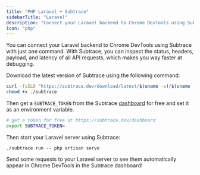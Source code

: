 ```yaml
---
title: "PHP Laravel + Subtrace"
sidebarTitle: "Laravel"
description: "Connect your Laravel backend to Chrome DevTools using Subtrace"
icon: "php"
---
```


You can connect your Laravel backend to Chrome DevTools using Subtrace with
just one command. With Subtrace, you can inspect the status, headers, payload,
and latency of all API requests, which makes you way faster at debugging.

Download the latest version of Subtrace using the following command:

```bash
curl -fsSLO "https://subtrace.dev/download/latest/$(uname -s)/$(uname -m)/subtrace"
chmod +x ./subtrace
```

Then get a `SUBTRACE_TOKEN` from the Subtrace [dashboard](https://subtrace.dev/dashboard)
for free and set it as an environment variable.

```bash
# get a token for free at https://subtrace.dev/dashboard
export SUBTRACE_TOKEN=
```

Then start your Laravel server using Subtrace:

```
./subtrace run -- php artisan serve
```

Send some requests to your Laravel server to see them automatically appear in
Chrome DevTools in the Subtrace dashboard!
